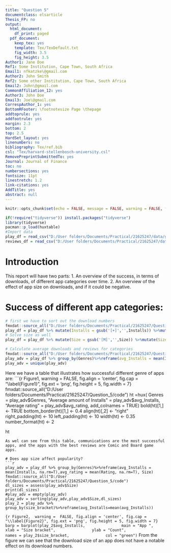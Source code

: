 ---
title: "Question 5"
documentclass: elsarticle
Thesis_FP: no
output:
  html_document:
    df_print: paged
  pdf_document:
    keep_tex: yes
    template: Tex/TexDefault.txt
    fig_width: 3.5
    fig_height: 3.5
Author1: Jane Doe
Ref1: Some Institution, Cape Town, South Africa
Email1: nfkatzke\@gmail.com
Author2: John Smith
Ref2: Some other Institution, Cape Town, South Africa
Email2: John\@gmail.com
CommonAffiliation_12: yes
Author3: John Doe
Email3: Joe\@gmail.com
CorrespAuthor_1: yes
BottomRFooter: \footnotesize Page \thepage
addtoprule: yes
addfootrule: yes
margin: 2.3
bottom: 2
top: 2.5
HardSet_layout: yes
linenumbers: no
bibliography: Tex/ref.bib
csl: "Tex/harvard-stellenbosch-university.csl"
RemovePreprintSubmittedTo: yes
Journal: Journal of Finance
toc: no
numbersections: yes
fontsize: 11pt
linestretch: 1.2
link-citations: yes
AddTitle: yes
abstract: null
---

<!-- First: Set your default preferences for chunk options: -->

<!-- If you want a chunk's code to be printed, set echo = TRUE. message = FALSE stops R printing ugly package loading details in your final paper too. I also suggest setting warning = FALSE and checking for warnings in R, else you might find ugly warnings in your paper. -->

```{r setup, include=FALSE}
knitr::opts_chunk$set(echo = FALSE, message = FALSE, warning = FALSE, fig.width = 6, fig.height = 5, fig.pos="H", fig.pos = 'H')

if(!require("tidyverse")) install.packages("tidyverse")
library(tidyverse)
pacman::p_load(huxtable)
#Import data
play_df = read_csv("D:/User folders/Documents/Practical/21625247/data/googleplay/googleplaystore.csv")
reviews_df = read_csv("D:/User folders/Documents/Practical/21625247/data/googleplay/googleplaystore_user_reviews.csv")


```


<!-- ############################## -->
<!-- # Start Writing here: -->
<!-- ############################## -->

# Introduction \label{Introduction}

This report will have two parts:
1. An overview of the success, in terms of downloads, of different app categories over time.
2. An overview of the effect of app size on downloads, and if it could be negative.

# Success of different app categories:
```{r}
# first we have to sort out the download numbers
fmxdat::source_all("D:/User folders/Documents/Practical/21625247/Question_5/code")
play_df = play_df %>% mutate(Installs = gsub('[+]','',Installs)) %>%mutate(Installs = gsub(',','',Installs)) %>%mutate(Installs = strtoi(Installs))
# Solve size as well
play_df = play_df %>% mutate(Size = gsub('[M]','',Size)) %>%mutate(Size = gsub('[Varies with device]','',Size)) %>%mutate(Size = strtoi(Size))
```

```{r}
# Calculate average downloads and reviews for categories
fmxdat::source_all("D:/User folders/Documents/Practical/21625247/Question_5/code")
play_adv = play_df %>% group_by(Genres)%>%reframe(avg_Installs = mean(Installs, na.rm=T),avg_rating = mean(Rating, na.rm=T))
play_adv = unique(play_adv)

```
Here we have a table that illustrates how successful different genre of apps are:
```{r Figure1,  warning =  FALSE, fig.align = 'center', fig.cap = "\\label{Figure1}", fig.ext = 'png', fig.height = 5, fig.width = 7}
fmxdat::source_all("D:/User folders/Documents/Practical/21625247/Question_5/code")
ht  =hux(
        Genres = play_adv$Genres,
        "Average amount of Installs" = play_adv$avg_Installs,
        "Average rating" = play_adv$avg_rating,
        add_colnames = TRUE)
    bold(ht)[1,]           <- TRUE
    bottom_border(ht)[1,]  <- 0.4
    align(ht)[,2]          <- "right"
    right_padding(ht)      <- 10
    left_padding(ht)       <- 10
    width(ht)              <- 0.35
    number_format(ht)      <- 2

ht
```
As wel can see from this table, communications are the most successful apps, and the apps with the best reviews are Comic and Board game apps.

# Does app size affect popularity?
```{r}
play_adv = play_df %>% group_by(Genres)%>%reframe(avg_Installs = mean(Installs, na.rm=T),avg_rating = mean(Rating, na.rm=T), Size)
fmxdat::source_all("D:/User folders/Documents/Practical/21625247/Question_5/code")
dl_sizes = assess(play_adv$Size)
print(dl_sizes)
#play_adv = empty(play_adv)
play_adv = sorting(play_adv,play_adv$Size,dl_sizes)
play_2 = play_adv %>% group_by(size_bracket)%>%reframe(avg_Installs=mean(avg_Installs))
```

```{r Figure2,  warning =  FALSE, fig.align = 'center', fig.cap = "\\label{Figure2}", fig.ext = 'png', fig.height = 5, fig.width = 7}
barp = barplot(play_2$avg_Installs,
               main = "App ",
               xlab = "Size bracket",
               ylab = "Count",
               names = play_2$size_bracket,
               col = "green")
```
From the figure we can see that the download size of an app does not have a notable effect on its download numbers.